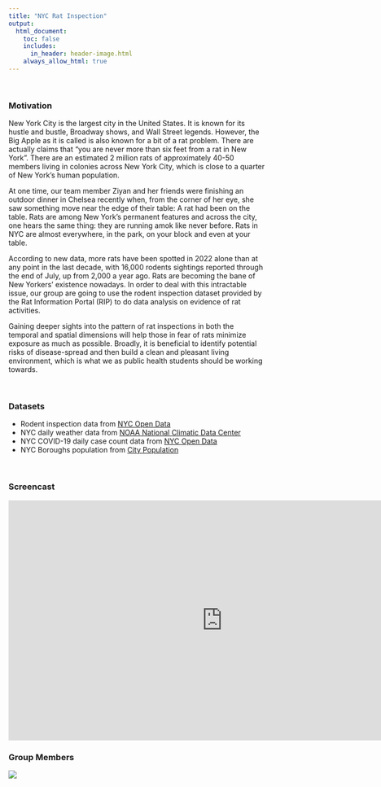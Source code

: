 ```yaml
---
title: "NYC Rat Inspection"
output: 
  html_document:
    toc: false
    includes:
      in_header: header-image.html
    always_allow_html: true
---
```


&nbsp;

### Motivation

New York City is the largest city in the United States. It is known for its hustle and bustle, Broadway shows, and Wall Street legends. However, the Big Apple as it is called is also known for a bit of a rat problem. There are actually claims that “you are never more than six feet from a rat in New York”. There are an estimated 2 million rats of approximately 40-50 members living in colonies across New York City, which is close to a quarter of New York's human population.

At one time, our team member Ziyan and her friends were finishing an outdoor dinner in Chelsea recently when, from the corner of her eye, she saw something move near the edge of their table: A rat had been on the table. Rats are among New York’s permanent features and across the city, one hears the same thing: they are running amok like never before. Rats in NYC are almost everywhere, in the park, on your block and even at your table.

According to new data, more rats have been spotted in 2022 alone than at any point in the last decade, with 16,000 rodents sightings reported through the end of July, up from 2,000 a year ago. Rats are becoming the bane of New Yorkers’ existence nowadays. In order to deal with this intractable issue, our group are going to use the rodent inspection dataset provided by the <a style="text-decoration:none" href="https://data.cityofnewyork.us/Health/Rodent-Inspection/p937-wjvj"> Rat Information Portal (RIP)</a> to do data analysis on evidence of rat activities. 

Gaining deeper sights into the pattern of rat inspections in both the temporal and spatial dimensions will help those in fear of rats minimize exposure as much as possible. Broadly, it is beneficial to identify potential risks of disease-spread and then build a clean and pleasant living environment, which is what we as public health students should be working towards.

&nbsp;

### Datasets
- Rodent inspection data from [NYC Open Data](https://data.cityofnewyork.us/Health/Rodent-Inspection/p937-wjvj)  
- NYC daily weather data from [NOAA National Climatic Data Center](https://www.noaa.gov/) 
- NYC COVID-19 daily case count data from [NYC Open Data](https://data.cityofnewyork.us/Health/COVID-19-Daily-Counts-of-Cases-Hospitalizations-an/rc75-m7u3)
- NYC Boroughs population from [City Population](http://www.citypopulation.de/en/usa/newyorkcity/)

&nbsp;


### Screencast
<left>
<iframe width="840" height="472" src="https://www.youtube.com/watch?v=6rNvxML07CU" frameborder="0" allow="accelerometer; autoplay; clipboard-write; encrypted-media; gyroscope; picture-in-picture" allowfullscreen></iframe>
</left>

### Group Members 

<img src="pic/members1.jpg">
